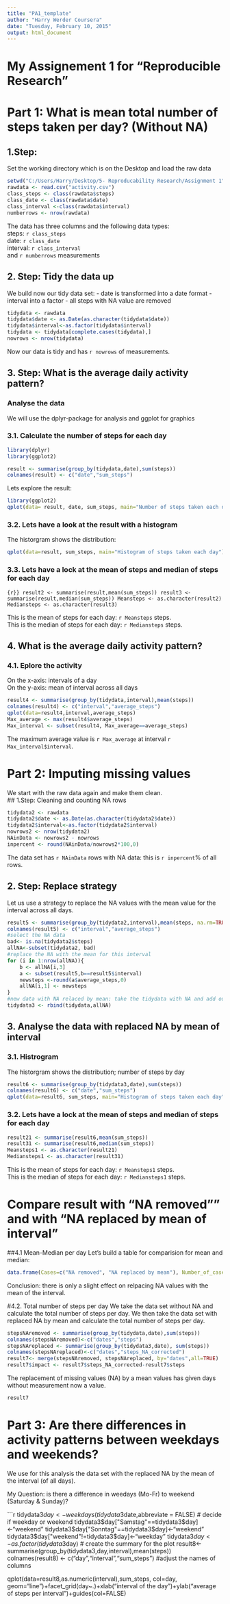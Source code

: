 ```yaml
---
title: "PA1_template"
author: "Harry Werder Coursera"
date: "Tuesday, February 10, 2015"
output: html_document
---
```

# My Assignement 1 for "Reproducible Research"

# Part 1: What is mean total number of steps taken per day? (Without NA)
## 1.Step: 
Set the working directory which is on the Desktop and load the raw data
```r
setwd("C:/Users/Harry/Desktop/5- Reproducability Research/Assignment 1")
rawdata <- read.csv("activity.csv")
class_steps <- class(rawdata$steps)
class_date <- class(rawdata$date)
class_interval <-class(rawdata$interval)
numberrows <- nrow(rawdata)
```

The data has three columns and the following data types:  
steps: `r class_steps`  
date: `r class_date`  
interval: `r class_interval`  
and `r numberrows` measurements  

## 2. Step: Tidy the data up
We build now our tidy data set:
- date is transformed into a date format
- interval into a factor
- all steps with NA value are removed
```r
tidydata <- rawdata
tidydata$date <- as.Date(as.character(tidydata$date))
tidydata$interval<-as.factor(tidydata$interval)
tidydata <- tidydata[complete.cases(tidydata),]
nowrows <- nrow(tidydata)
```
Now our data is tidy and has `r nowrows` of measurements.

## 3. Step: What is the average daily activity pattern? 
### Analyse the data  
We will use the dplyr-package for analysis and ggplot for graphics

### 3.1. Calculate the number of steps for each day  
```r
library(dplyr)
library(ggplot2)
```
``` r
result <- summarise(group_by(tidydata,date),sum(steps))
colnames(result) <- c("date","sum_steps")
```
Lets explore the result:
```r
library(ggplot2)
qplot(data= result, date, sum_steps, main="Number of steps taken each day")
```

### 3.2. Lets have a look at the result with a histogram  
The historgram shows the distribution:
``` r
qplot(data=result, sum_steps, main="Histogram of steps taken each day")

```

### 3.3. Lets have a lock at the mean of steps and median of steps for each day
```{r}}
result2 <- summarise(result,mean(sum_steps))
result3 <- summarise(result,median(sum_steps))
Meansteps <- as.character(result2)
Mediansteps <- as.character(result3)
```
  
This is the mean of steps for each day:  `r Meansteps `  steps.  
This is the median of steps for each day:   `r Mediansteps ` steps.

## 4. What is the average daily activity pattern?

### 4.1. Eplore the activity  
On the x-axis: intervals of a day  
On the y-axis: mean of interval across all days  
```r
result4 <- summarise(group_by(tidydata,interval),mean(steps))
colnames(result4) <- c("interval","average_steps")
qplot(data=result4,interval,average_steps)
Max_average <- max(result4$average_steps)
Max_interval <- subset(result4, Max_average==average_steps)
```
The maximum average value is `r Max_average ` at interval `r Max_interval$interval `.

# Part 2: Imputing missing values
We start with the raw data again and make them clean.  
## 1.Step: Cleaning and counting NA rows
``` r
tidydata2 <- rawdata
tidydata2$date <- as.Date(as.character(tidydata2$date))
tidydata2$interval<-as.factor(tidydata2$interval)
nowrows2 <- nrow(tidydata2)
NAinData <- nowrows2 - nowrows
inpercent <- round(NAinData/nowrows2*100,0)
```
The data set has `r NAinData` rows with NA data: this is `r inpercent`% of all rows.

## 2. Step: Replace strategy  
Let us use a strategy to replace the NA values with the mean value for the interval across all days.  
```r
result5 <- summarise(group_by(tidydata2,interval),mean(steps, na.rm=TRUE))
colnames(result5) <- c("interval","average_steps")
#select the NA data
bad<- is.na(tidydata2$steps)
allNA<-subset(tidydata2, bad)
#replace the NA with the mean for this interval
for (i in 1:nrow(allNA)){
    b <- allNA[i,3]
    a <- subset(result5,b==result5$interval)
    newsteps <-round(a$average_steps,0)
    allNA[i,1] <- newsteps
}
#new data with NA relaced by mean: take the tidydata with NA and add our allNA with the means
tidydata3 <- rbind(tidydata,allNA)
```
## 3. Analyse the data with replaced NA by mean of interval

### 3.1. Histrogram
The historgram shows the distribution; number of steps by day
``` r
result6 <- summarise(group_by(tidydata3,date),sum(steps))
colnames(result6) <- c("date","sum_steps")
qplot(data=result6, sum_steps, main="Histogram of steps taken each day")
```

### 3.2. Lets have a lock at the mean of steps and median of steps for each day
```r
result21 <- summarise(result6,mean(sum_steps))
result31 <- summarise(result6,median(sum_steps))
Meansteps1 <- as.character(result21)
Mediansteps1 <- as.character(result31)
```
  
This is the mean of steps for each day:  `r Meansteps1 `  steps.  
This is the median of steps for each day:   `r Mediansteps1 ` steps.

# Compare result with "NA removed"" and with "NA replaced by mean of interval"
##4.1 Mean-Median per day
Let's build a table for comparision for mean and median:
```r
data.frame(Cases=c("NA removed", "NA replaced by mean"), Number_of_cases= c(nowrows,nowrows2), Mean_value= c(Meansteps,Meansteps1), Median_value= c(Mediansteps, Mediansteps1))

```

Conclusion: there is only a slight effect on relpacing NA values with the mean of the interval.

#4.2. Total number of steps per day
We take the data set without NA and calculate the total number of steps per day.
We then take the data set with replaced NA by mean and calculate the total number of steps per day.
```r
stepsNAremoved <- summarise(group_by(tidydata,date),sum(steps))
colnames(stepsNAremoved)<-c("dates","steps")
stepsNAreplaced <- summarise(group_by(tidydata3,date), sum(steps))
colnames(stepsNAreplaced)<-c("dates","steps_NA_corrected")
result7<- merge(stepsNAremoved, stepsNAreplaced, by="dates",all=TRUE)
result7$impact <- result7$steps_NA_corrected-result7$steps
```

The replacement of missing values (NA) by a mean values has given days without measurement now a value.  
```r
result7
```


# Part 3: Are there differences in activity patterns between weekdays and weekends?  

We use for this analysis the data set with the replaced NA by the mean of the interval (of all days).

My Question: is there a difference in weedays (Mo-Fr) to weekend (Saturday & Sunday)?

```r
tidydata3$day <- weekdays(tidydata3$date,abbreviate = FALSE)
# decide if weekday or weekend
tidydata3$day["Samstag"==tidydata3$day]<-"weekend"
tidydata3$day["Sonntag"==tidydata3$day]<-"weekend"
tidydata3$day["weekend"!=tidydata3$day]<-"weekday"
tidydata3$day <- as.factor(tidydata3$day)
# create the summary for the plot
result8<-summarise(group_by(tidydata3,day,interval),mean(steps))
colnames(result8) <- c("day","interval","sum_steps")  #adjust the names of columns

qplot(data=result8,as.numeric(interval),sum_steps, col=day, geom="line")+facet_grid(day~.)+xlab("interval of the day")+ylab("average of steps per interval")+guides(col=FALSE)
